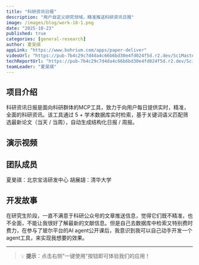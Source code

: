 ```yaml
---
title: "科研资讯日报"
description: "用户自定义研究领域，精准推送科研资讯日报"
image: /images/blog/work-18-1.png
date: "2025-10-23"
published: true
categories: [general-research]
author: 夏旻祺
appLink: "https://www.bohrium.com/apps/paper-deliver"
videoUrl: "https://pub-7b4c29c7d4da4c66b6bd30e4fd024f5d.r2.dev/SciMaster-competition/work-video-18.mp4"
techReportUrl: "https://pub-7b4c29c7d4da4c66b6bd30e4fd024f5d.r2.dev/SciMaster-competition/work-report-18.pdf"
teamLeader: "夏旻祺"
---
```


## 项目介绍

科研资讯日报是面向科研群体的MCP工具，致力于向用户每日提供实时，精准，全面的科研资讯。该工具通过 5 + 学术数据库实时检索，基于关键词语义匹配筛选最新论文（当天 / 当周），自动生成结构化日报 / 周报。

## 演示视频

<VideoPlayer
  src="https://pub-7b4c29c7d4da4c66b6bd30e4fd024f5d.r2.dev/SciMaster-competition/work-video-18.mp4"
  poster="/images/blog/work-18-2.png"
/>

## 团队成员

夏旻祺：北京宝洁研发中心
胡展翃：清华大学

## 开发故事

在研究生阶段，一直不满意于科研公众号的文章推送信息，觉得它们既不精准，也不全面，不能让我很好了解最新的文献信息。但是自己去数据库中检索又特别费时费力，在参与了玻尔平台的AI agent公开课后，我意识到我可以自己动手开发一个agent工具，来实现我想要的效果。

---

> 💡 **提示**：点击右侧"一键使用"按钮即可体验我们的应用！
